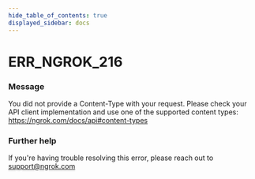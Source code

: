 ```yaml
---
hide_table_of_contents: true
displayed_sidebar: docs
---
```



# ERR_NGROK_216

### Message

You did not provide a Content-Type with your request. Please check your API client implementation and use one of the supported content types: https://ngrok.com/docs/api#content-types

<ErrorDetails error="err_ngrok_216" />

### Further help

If you're having trouble resolving this error, please reach out to [support@ngrok.com](mailto:support@ngrok.com?subject=Help%20with%20ERR_NGROK_216)
